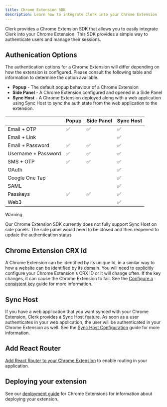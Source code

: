 ```yaml
---
title: Chrome Extension SDK
description: Learn how to integrate Clerk into your Chrome Extension
---
```


Clerk provides a Chrome Extension SDK that allows you to easily integrate Clerk into your Chrome Extension. This SDK provides a simple way to authenticate users and manage their sessions.

## Authenication Options

The authentication options for a Chrome Extension will differ depending on how the extension is configured. Please consult the following table and information to determine the option available.

- **Popup** - The default popup behaviour of a Chrome Extension
- **Side Panel** - A Chrome Extension configured and opened in a Side Panel
- **Sync Host** - A Chrome Extension deployed along with a web application using Sync Host to sync the auth state from the web application to the extension.

| | Popup | Side Panel | Sync Host |
| - | - | - | - |
| Email + OTP | ✅ | ✅ | ✅ |
| Email + Link | | | ✅ |
| Email + Password | ✅ | ✅ | ✅ |
| Username + Password | ✅ | ✅ | ✅ |
| SMS + OTP | ✅ | ✅ | ✅ |
| OAuth | | | ✅ |
| Google One Tap | | | ✅ |
| SAML | | | ✅ |
| Passkeys | ✅ | ✅ | ✅ |
| Web3 | | | ✅ |

> [!WARNING]
> Our Chrome Extension SDK currently does not fully support Sync Host on side panels. The side panel would need to be closed and then reopened to update the authentication status

## Chrome Extension CRX Id

A Chrome Extension can be identified by its unique Id, in a similar way to how a website can be identified by its domain. You will need to explicitly configure your Chrome Extension's CRX ID or it will change often. If the key changes, it can cause the Chrome Extension to fail. See the [Configure a consistent key](/docs/references/chrome-extension/configure-consistent-crx-id) guide for more information.

## Sync Host

If you have a web application that you want synced with your Chrome Extension, Clerk provides a Sync Host feature. As soon as a user authenticates in your web application, the user will be authenticated in your Chrome Extension as well. See the [Sync Host Configuration](/docs/references/chrome-extension/sync-host-configuration) guide for more information.

## Add React Router

[Add React Router to your Chrome Extension](/docs/references/chrome-extension/add-react-router) to enable routing in your application.

## Deploying your extension

See our [deployment guide](/docs/deployments/deploy-chrome-extension) for Chrome Extensions for information about deploying your extension.
